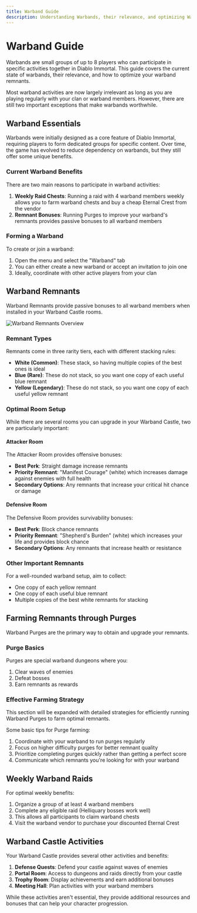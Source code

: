 ```yaml
---
title: Warband Guide
description: Understanding Warbands, their relevance, and optimizing Warband Remnants
---
```


# Warband Guide

Warbands are small groups of up to 8 players who can participate in specific activities together in Diablo Immortal. This guide covers the current state of warbands, their relevance, and how to optimize your warband remnants.

<Note title="Current Relevance">
  Most warband activities are now largely irrelevant as long as you are playing regularly with your clan or warband members. However, there are still two important exceptions that make warbands worthwhile.
</Note>

## Warband Essentials

Warbands were initially designed as a core feature of Diablo Immortal, requiring players to form dedicated groups for specific content. Over time, the game has evolved to reduce dependency on warbands, but they still offer some unique benefits.

### Current Warband Benefits

There are two main reasons to participate in warband activities:

1. **Weekly Raid Chests**: Running a raid with 4 warband members weekly allows you to farm warband chests and buy a cheap Eternal Crest from the vendor
2. **Remnant Bonuses**: Running Purges to improve your warband's remnants provides passive bonuses to all warband members

### Forming a Warband

To create or join a warband:
1. Open the menu and select the "Warband" tab
2. You can either create a new warband or accept an invitation to join one
3. Ideally, coordinate with other active players from your clan

## Warband Remnants

Warband Remnants provide passive bonuses to all warband members when installed in your Warband Castle rooms.

<Image src="/warband-rems.png" alt="Warband Remnants Overview" width={800} height={600} />

### Remnant Types

Remnants come in three rarity tiers, each with different stacking rules:

- **White (Common)**: These stack, so having multiple copies of the best ones is ideal
- **Blue (Rare)**: These do not stack, so you want one copy of each useful blue remnant
- **Yellow (Legendary)**: These do not stack, so you want one copy of each useful yellow remnant

### Optimal Room Setup

While there are several rooms you can upgrade in your Warband Castle, two are particularly important:

#### Attacker Room

The Attacker Room provides offensive bonuses:

- **Best Perk**: Straight damage increase remnants
- **Priority Remnant**: "Manifest Courage" (white) which increases damage against enemies with full health
- **Secondary Options**: Any remnants that increase your critical hit chance or damage

#### Defensive Room

The Defensive Room provides survivability bonuses:

- **Best Perk**: Block chance remnants
- **Priority Remnant**: "Shepherd's Burden" (white) which increases your life and provides block chance
- **Secondary Options**: Any remnants that increase health or resistance

### Other Important Remnants

For a well-rounded warband setup, aim to collect:
- One copy of each yellow remnant
- One copy of each useful blue remnant
- Multiple copies of the best white remnants for stacking

## Farming Remnants through Purges

Warband Purges are the primary way to obtain and upgrade your remnants.

### Purge Basics

Purges are special warband dungeons where you:
1. Clear waves of enemies
2. Defeat bosses
3. Earn remnants as rewards

### Effective Farming Strategy

<Note title="TODO">
  This section will be expanded with detailed strategies for efficiently running Warband Purges to farm optimal remnants.
</Note>

Some basic tips for Purge farming:
1. Coordinate with your warband to run purges regularly
2. Focus on higher difficulty purges for better remnant quality
3. Prioritize completing purges quickly rather than getting a perfect score
4. Communicate which remnants you're looking for with your warband

## Weekly Warband Raids

For optimal weekly benefits:

1. Organize a group of at least 4 warband members
2. Complete any eligible raid (Helliquary bosses work well)
3. This allows all participants to claim warband chests
4. Visit the warband vendor to purchase your discounted Eternal Crest

## Warband Castle Activities

Your Warband Castle provides several other activities and benefits:

1. **Defense Quests**: Defend your castle against waves of enemies
2. **Portal Room**: Access to dungeons and raids directly from your castle
3. **Trophy Room**: Display achievements and earn additional bonuses
4. **Meeting Hall**: Plan activities with your warband members

While these activities aren't essential, they provide additional resources and bonuses that can help your character progression.